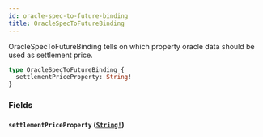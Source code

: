 ```yaml
---
id: oracle-spec-to-future-binding
title: OracleSpecToFutureBinding
---
```


OracleSpecToFutureBinding tells on which property oracle data should be
used as settlement price.

```graphql
type OracleSpecToFutureBinding {
  settlementPriceProperty: String!
}
```

### Fields

#### `settlementPriceProperty` ([`String!`](/docs/graphql/scalars/string))
